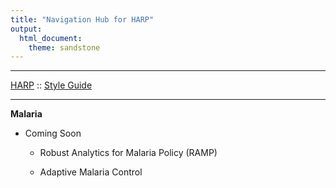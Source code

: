 ```yaml
---
title: "Navigation Hub for HARP" 
output: 
  html_document: 
    theme: sandstone 
---
```


***

[HARP](index.html) :: [Style Guide](HARP-Style-Guide.html)

*** 

**Malaria**

+ Coming Soon

    - Robust Analytics for Malaria Policy (RAMP)
    
    - Adaptive Malaria Control 
